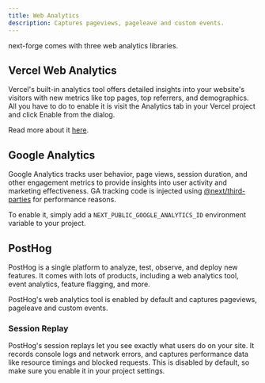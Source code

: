 ```yaml
---
title: Web Analytics
description: Captures pageviews, pageleave and custom events.
---
```


next-forge comes with three web analytics libraries.

## Vercel Web Analytics

Vercel's built-in analytics tool offers detailed insights into your website's visitors with new metrics like top pages, top referrers, and demographics. All you have to do to enable it is visit the Analytics tab in your Vercel project and click Enable from the dialog.

Read more about it [here](https://vercel.com/docs/analytics/quickstart).

## Google Analytics

Google Analytics tracks user behavior, page views, session duration, and other engagement metrics to provide insights into user activity and marketing effectiveness. GA tracking code is injected using [@next/third-parties](https://nextjs.org/docs/app/building-your-application/optimizing/third-party-libraries#google-analytics) for performance reasons.

To enable it, simply add a `NEXT_PUBLIC_GOOGLE_ANALYTICS_ID` environment variable to your project.

## PostHog

PostHog is a single platform to analyze, test, observe, and deploy new features. It comes with lots of products, including a web analytics tool, event analytics, feature flagging, and more.

PostHog's web analytics tool is enabled by default and captures pageviews, pageleave and custom events.

### Session Replay

PostHog's session replays let you see exactly what users do on your site. It records console logs and network errors, and captures performance data like resource timings and blocked requests. This is disabled by default, so make sure you enable it in your project settings.